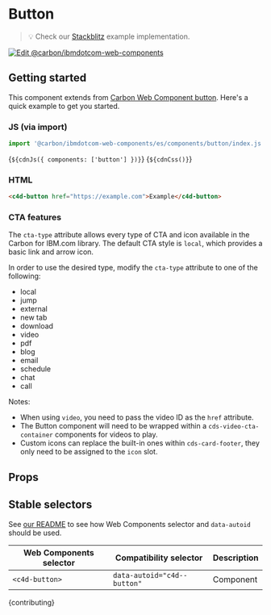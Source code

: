 
<Meta of={ButtonStories} />

# Button

> 💡 Check our
> [Stackblitz](https://stackblitz.com/github/carbon-design-system/carbon-for-ibm-dotcom/tree/main/packages/web-components/examples/stackblitz/components/button)
> example implementation.

[![Edit @carbon/ibmdotcom-web-components](https://developer.stackblitz.com/img/open_in_stackblitz.svg)](https://stackblitz.com/github/carbon-design-system/carbon-for-ibm-dotcom/tree/main/packages/web-components/examples/codesandbox/components/button)

## Getting started

This component extends from
[Carbon Web Component button](https://web-components.carbondesignsystem.com/?path=/docs/components-button--default).
Here's a quick example to get you started.

### JS (via import)

```javascript
import '@carbon/ibmdotcom-web-components/es/components/button/index.js';
```

<Markdown>{`${cdnJs({ components: ['button'] })}`}</Markdown>
<Markdown>{`${cdnCss()}`}</Markdown>

### HTML

```html
<c4d-button href="https://example.com">Example</c4d-button>
```

### CTA features

The `cta-type` attribute allows every type of CTA and icon available in the
Carbon for IBM.com library. The default CTA style is `local`, which provides a
basic link and arrow icon.

In order to use the desired type, modify the `cta-type` attribute to one of the
following:

- local
- jump
- external
- new tab
- download
- video
- pdf
- blog
- email
- schedule
- chat
- call

Notes:

- When using `video`, you need to pass the video ID as the `href` attribute.
- The Button component will need to be wrapped within a
  `cds-video-cta-container` components for videos to play.
- Custom icons can replace the built-in ones within `cds-card-footer`, they only
  need to be assigned to the `icon` slot.

## Props

<ArgTypes of="c4d-button" />

## Stable selectors

See
[our README](https://github.com/carbon-design-system/carbon-for-ibm-dotcom/tree/main/packages/web-components#stable-selectors-for-analytics-and-integratione2e-testing-in-web-components)
to see how Web Components selector and `data-autoid` should be used.

| Web Components selector | Compatibility selector      | Description |
| ----------------------- | --------------------------- | ----------- |
| `<c4d-button>`          | `data-autoid="c4d--button"` | Component   |

<Markdown>{contributing}</Markdown>
